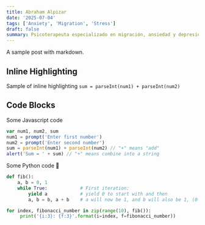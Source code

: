 ```yaml
---
title: Abraham Alpizar
date: '2025-07-04'
tags: ['Anxiety', 'Migration', 'Stress']
draft: false
summary: Psicoterapeuta especializado en migración, ansiedad y depresión, con enfoque en el acompañamiento emocional de personas que enfrentan cambios culturales, duelos migratorios y crisis personales. Ofrece un espacio seguro y empático para sanar y reconstruir el bienestar.
---
```


A sample post with markdown.

## Inline Highlighting

Sample of inline highlighting `sum = parseInt(num1) + parseInt(num2)`

## Code Blocks

Some Javascript code

```javascript
var num1, num2, sum
num1 = prompt('Enter first number')
num2 = prompt('Enter second number')
sum = parseInt(num1) + parseInt(num2) // "+" means "add"
alert('Sum = ' + sum) // "+" means combine into a string
```

Some Python code 🐍

```python
def fib():
    a, b = 0, 1
    while True:            # First iteration:
        yield a            # yield 0 to start with and then
        a, b = b, a + b    # a will now be 1, and b will also be 1, (0 + 1)

for index, fibonacci_number in zip(range(10), fib()):
     print('{i:3}: {f:3}'.format(i=index, f=fibonacci_number))
```
